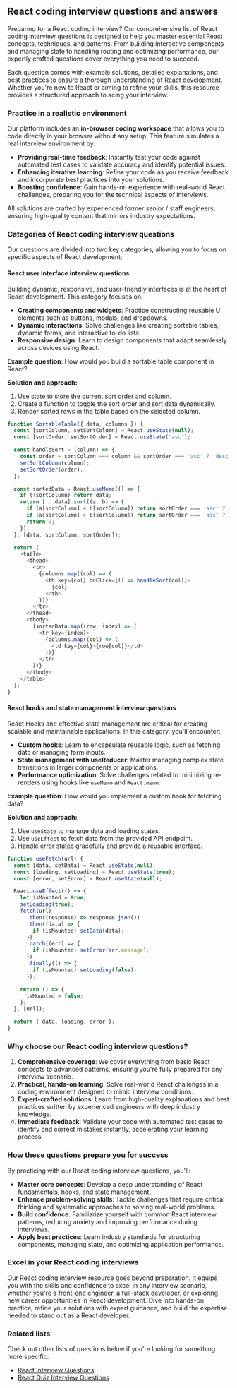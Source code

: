 ## React coding interview questions and answers

Preparing for a React coding interview? Our comprehensive list of React coding interview questions is designed to help you master essential React concepts, techniques, and patterns. From building interactive components and managing state to handling routing and optimizing performance, our expertly crafted questions cover everything you need to succeed.

Each question comes with example solutions, detailed explanations, and best practices to ensure a thorough understanding of React development. Whether you're new to React or aiming to refine your skills, this resource provides a structured approach to acing your interview.

### Practice in a realistic environment

Our platform includes an **in-browser coding workspace** that allows you to code directly in your browser without any setup. This feature simulates a real interview environment by:

- **Providing real-time feedback**: Instantly test your code against automated test cases to validate accuracy and identify potential issues.
- **Enhancing iterative learning**: Refine your code as you receive feedback and incorporate best practices into your solutions.
- **Boosting confidence**: Gain hands-on experience with real-world React challenges, preparing you for the technical aspects of interviews.

All solutions are crafted by experienced former senior / staff engineers, ensuring high-quality content that mirrors industry expectations.

### Categories of React coding interview questions

Our questions are divided into two key categories, allowing you to focus on specific aspects of React development:

#### React user interface interview questions

Building dynamic, responsive, and user-friendly interfaces is at the heart of React development. This category focuses on:

- **Creating components and widgets**: Practice constructing reusable UI elements such as buttons, modals, and dropdowns.
- **Dynamic interactions**: Solve challenges like creating sortable tables, dynamic forms, and interactive to-do lists.
- **Responsive design**: Learn to design components that adapt seamlessly across devices using React.

**Example question**: How would you build a sortable table component in React?

**Solution and approach:**

1. Use state to store the current sort order and column.
2. Create a function to toggle the sort order and sort data dynamically.
3. Render sorted rows in the table based on the selected column.

```js
function SortableTable({ data, columns }) {
  const [sortColumn, setSortColumn] = React.useState(null);
  const [sortOrder, setSortOrder] = React.useState('asc');

  const handleSort = (column) => {
    const order = sortColumn === column && sortOrder === 'asc' ? 'desc' : 'asc';
    setSortColumn(column);
    setSortOrder(order);
  };

  const sortedData = React.useMemo(() => {
    if (!sortColumn) return data;
    return [...data].sort((a, b) => {
      if (a[sortColumn] < b[sortColumn]) return sortOrder === 'asc' ? -1 : 1;
      if (a[sortColumn] > b[sortColumn]) return sortOrder === 'asc' ? 1 : -1;
      return 0;
    });
  }, [data, sortColumn, sortOrder]);

  return (
    <table>
      <thead>
        <tr>
          {columns.map((col) => (
            <th key={col} onClick={() => handleSort(col)}>
              {col}
            </th>
          ))}
        </tr>
      </thead>
      <tbody>
        {sortedData.map((row, index) => (
          <tr key={index}>
            {columns.map((col) => (
              <td key={col}>{row[col]}</td>
            ))}
          </tr>
        ))}
      </tbody>
    </table>
  );
}
```

#### React hooks and state management interview questions

React Hooks and effective state management are critical for creating scalable and maintainable applications. In this category, you'll encounter:

- **Custom hooks**: Learn to encapsulate reusable logic, such as fetching data or managing form inputs.
- **State management with useReducer**: Master managing complex state transitions in larger components or applications.
- **Performance optimization**: Solve challenges related to minimizing re-renders using hooks like `useMemo` and `React.memo`.

**Example question**: How would you implement a custom hook for fetching data?

**Solution and approach:**

1. Use `useState` to manage data and loading states.
2. Use `useEffect` to fetch data from the provided API endpoint.
3. Handle error states gracefully and provide a reusable interface.

```js
function useFetch(url) {
  const [data, setData] = React.useState(null);
  const [loading, setLoading] = React.useState(true);
  const [error, setError] = React.useState(null);

  React.useEffect(() => {
    let isMounted = true;
    setLoading(true);
    fetch(url)
      .then((response) => response.json())
      .then((data) => {
        if (isMounted) setData(data);
      })
      .catch((err) => {
        if (isMounted) setError(err.message);
      })
      .finally(() => {
        if (isMounted) setLoading(false);
      });

    return () => {
      isMounted = false;
    };
  }, [url]);

  return { data, loading, error };
}
```

### Why choose our React coding interview questions?

1. **Comprehensive coverage**: We cover everything from basic React concepts to advanced patterns, ensuring you're fully prepared for any interview scenario.
2. **Practical, hands-on learning**: Solve real-world React challenges in a coding environment designed to mimic interview conditions.
3. **Expert-crafted solutions**: Learn from high-quality explanations and best practices written by experienced engineers with deep industry knowledge.
4. **Immediate feedback**: Validate your code with automated test cases to identify and correct mistakes instantly, accelerating your learning process.

### How these questions prepare you for success

By practicing with our React coding interview questions, you'll:

- **Master core concepts**: Develop a deep understanding of React fundamentals, hooks, and state management.
- **Enhance problem-solving skills**: Tackle challenges that require critical thinking and systematic approaches to solving real-world problems.
- **Build confidence**: Familiarize yourself with common React interview patterns, reducing anxiety and improving performance during interviews.
- **Apply best practices**: Learn industry standards for structuring components, managing state, and optimizing application performance.

### Excel in your React coding interviews

Our React coding interview resource goes beyond preparation. It equips you with the skills and confidence to excel in any interview scenario, whether you're a front-end engineer, a full-stack developer, or exploring new career opportunities in React development. Dive into hands-on practice, refine your solutions with expert guidance, and build the expertise needed to stand out as a React developer.

### Related lists

Check out other lists of questions below if you're looking for something more specific:

- [React Interview Questions](/questions/react-interview-questions)
- [React Quiz Interview Questions](/questions/react-quiz-interview-questions)
